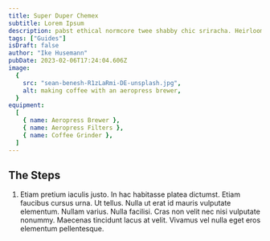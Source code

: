 ```yaml
---
title: Super Duper Chemex
subtitle: Lorem Ipsum
description: pabst ethical normcore twee shabby chic sriracha. Heirloom JOMO.
tags: ["Guides"]
isDraft: false
author: "Ike Husemann"
pubDate: 2023-02-06T17:24:04.606Z
image:
  {
    src: "sean-benesh-R1zLaRmi-DE-unsplash.jpg",
    alt: making coffee with an aeropress brewer,
  }
equipment:
  [
    { name: Aeropress Brewer },
    { name: Aeropress Filters },
    { name: Coffee Grinder },
  ]
---
```


## The Steps

1. Etiam pretium iaculis justo. In hac habitasse platea dictumst. Etiam faucibus cursus urna. Ut tellus. Nulla ut erat id mauris vulputate elementum. Nullam varius. Nulla facilisi. Cras non velit nec nisi vulputate nonummy. Maecenas tincidunt lacus at velit. Vivamus vel nulla eget eros elementum pellentesque.

